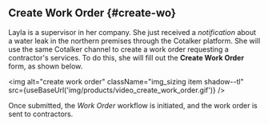 
## Create Work Order {#create-wo}

<div className="alert alert--primary">

Layla is a supervisor in her company. She just received a _notification_ about a water leak in the northern premises through the Cotalker platform. She will use the same Cotalker channel to create a work order requesting a contractor's services. To do this, she will fill out the **Create Work Order** form, as shown below.

<img alt="create work order" className="img_sizing item shadow--tl" src={useBaseUrl('img/products/video_create_work_order.gif')} />
<br/>

Once submitted, the _Work Order_ workflow is initiated, and the work order is sent to contractors.

</div>
<br/>